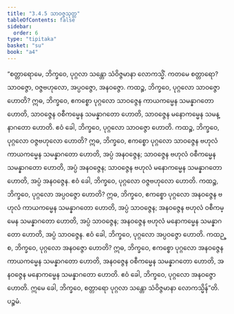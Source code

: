 ```yaml
---
title: "3.4.5 သာဝဇ္ဇသုတ္တ"
tableOfContents: false
sidebar:
  order: 6
type: "tipitaka"
basket: "su"
book: "a4"
---
```



<DynamicBreadcrumb />

<Division number="135" book="a4">

<Paragraph number="850" book="a4">
“စတ္တာရောမေ, ဘိက္ခဝေ, ပုဂ္ဂလာ သန္တော သံဝိဇ္ဇမာနာ လောကသ္မိံ. ကတမေ စတ္တာရော? သာဝဇ္ဇော, ဝဇ္ဇဗဟုလော, အပ္ပဝဇ္ဇော, အနဝဇ္ဇော.
</Paragraph>

<Paragraph number="851" book="a4">
ကထဉ္စ, ဘိက္ခဝေ, ပုဂ္ဂလော သာဝဇ္ဇော ဟောတိ? ဣဓ, ဘိက္ခဝေ, ဧကစ္စော ပုဂ္ဂလော သာဝဇ္ဇေန ကာယကမ္မေန သမန္နာဂတော ဟောတိ, သာဝဇ္ဇေန ဝစီကမ္မေန သမန္နာဂတော ဟောတိ, သာဝဇ္ဇေန မနောကမ္မေန သမန္နာဂတော ဟောတိ. ဧဝံ ခေါ, ဘိက္ခဝေ, ပုဂ္ဂလော သာဝဇ္ဇော ဟောတိ.
</Paragraph>

<Paragraph number="852" book="a4">
ကထဉ္စ, ဘိက္ခဝေ, ပုဂ္ဂလော ဝဇ္ဇဗဟုလော ဟောတိ? ဣဓ, ဘိက္ခဝေ, ဧကစ္စော ပုဂ္ဂလော သာဝဇ္ဇေန ဗဟုလံ ကာယကမ္မေန သမန္နာဂတော ဟောတိ, အပ္ပံ အနဝဇ္ဇေန; သာဝဇ္ဇေန ဗဟုလံ ဝစီကမ္မေန သမန္နာဂတော ဟောတိ, အပ္ပံ အနဝဇ္ဇေန; သာဝဇ္ဇေန ဗဟုလံ မနောကမ္မေန သမန္နာဂတော ဟောတိ, အပ္ပံ အနဝဇ္ဇေန. ဧဝံ ခေါ, ဘိက္ခဝေ, ပုဂ္ဂလော ဝဇ္ဇဗဟုလော ဟောတိ.
</Paragraph>

<Paragraph number="853" book="a4">
ကထဉ္စ, ဘိက္ခဝေ, ပုဂ္ဂလော အပ္ပဝဇ္ဇော ဟောတိ? ဣဓ, ဘိက္ခဝေ, ဧကစ္စော ပုဂ္ဂလော အနဝဇ္ဇေန ဗဟုလံ ကာယကမ္မေန သမန္နာဂတော ဟောတိ, အပ္ပံ သာဝဇ္ဇေန; အနဝဇ္ဇေန ဗဟုလံ ဝစီကမ္မေန သမန္နာဂတော ဟောတိ, အပ္ပံ သာဝဇ္ဇေန; အနဝဇ္ဇေန ဗဟုလံ မနောကမ္မေန သမန္နာဂတော ဟောတိ, အပ္ပံ သာဝဇ္ဇေန. ဧဝံ ခေါ, ဘိက္ခဝေ, ပုဂ္ဂလော အပ္ပဝဇ္ဇော ဟောတိ.
</Paragraph>

<Paragraph number="854" book="a4">
ကထဉ္စ, ဘိက္ခဝေ, ပုဂ္ဂလော အနဝဇ္ဇော ဟောတိ? ဣဓ, ဘိက္ခဝေ, ဧကစ္စော ပုဂ္ဂလော အနဝဇ္ဇေန ကာယကမ္မေန သမန္နာဂတော ဟောတိ, အနဝဇ္ဇေန ဝစီကမ္မေန သမန္နာဂတော ဟောတိ, အနဝဇ္ဇေန မနောကမ္မေန သမန္နာဂတော ဟောတိ. ဧဝံ ခေါ, ဘိက္ခဝေ, ပုဂ္ဂလော အနဝဇ္ဇော ဟောတိ. ဣမေ ခေါ, ဘိက္ခဝေ, စတ္တာရော ပုဂ္ဂလာ သန္တော သံဝိဇ္ဇမာနာ လောကသ္မိန်”တိ.

</Paragraph>
</Division>

<Paragraph number="855" type="center" book="a4">
ပဉ္စမံ.
</Paragraph>